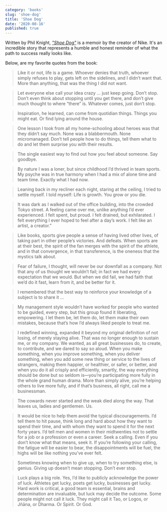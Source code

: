 ```yaml
---
category: 'books'
slug: 'shoe-dog'
title: 'Shoe Dog'
date: '2020-08-16'
published: true
---
```


Written by Phil Knight, _<a href='https://amzn.eu/e79u9O8' target='_blank' rel='noreferrer'>"Shoe Dog"</a>_ is a memoir by the creator of Nike. It's an incredible story that represents a humble and honest reminder of what the path to success really looks like.

Below, are my favorite quotes from the book:

> Like it or not, life is a game. Whoever denies that truth, whoever simply refuses to play, gets left on the sidelines, and I didn’t want that. More than anything, that was the thing I did not want.

> Let everyone else call your idea crazy ... just keep going. Don’t stop. Don’t even think about stopping until you get there, and don’t give much thought to where “there” is. Whatever comes, just don’t stop.

> Inspiration, he learned, can come from quotidian things. Things you might eat. Or find lying around the house.

> One lesson I took from all my home-schooling about heroes was that they didn’t say much. None was a blabbermouth. None micromanaged. Don’t tell people how to do things, tell them what to do and let them surprise you with their results.

> The single easiest way to find out how you feel about someone. Say goodbye.

> By nature I was a loner, but since childhood I’d thrived in team sports. My psyche was in true harmony when I had a mix of alone time and team time. Exactly what I had now.

> Leaning back in my recliner each night, staring at the ceiling, I tried to settle myself. I told myself: Life is growth. You grow or you die.

> It was dark as I walked out of the office building, into the crowded Tokyo street. A feeling came over me, unlike anything I’d ever experienced. I felt spent, but proud. I felt drained, but exhilarated. I felt everything I ever hoped to feel after a day’s work. I felt like an artist, a creator.”

> Like books, sports give people a sense of having lived other lives, of taking part in other people’s victories. And defeats. When sports are at their best, the spirit of the fan merges with the spirit of the athlete, and in that convergence, in that transference, is the oneness that the mystics talk about.

> Fear of failure, I thought, will never be our downfall as a company. Not that any of us thought we wouldn’t fail; in fact we had every expectation that we would. But when we did fail, we had faith that we’d do it fast, learn from it, and be better for it.

> I remembered that the best way to reinforce your knowledge of a subject is to share it ...

> My management style wouldn’t have worked for people who wanted to be guided, every step, but this group found it liberating, empowering. I let them be, let them do, let them make their own mistakes, because that’s how I’d always liked people to treat me.

> I redefined winning, expanded it beyond my original definition of not losing, of merely staying alive. That was no longer enough to sustain me, or my company. We wanted, as all great businesses do, to create, to contribute, and we dared to say so aloud. When you make something, when you improve something, when you deliver something, when you add some new thing or service to the lives of strangers, making them happier, or healthier, or safer, or better, and when you do it all crisply and efficiently, smartly, the way everything should be done but so seldom is—you’re participating more fully in the whole grand human drama. More than simply alive, you’re helping others to live more fully, and if that’s business, all right, call me a businessman.

> The cowards never started and the weak died along the way. That leaves us, ladies and gentlemen. Us.

> It would be nice to help them avoid the typical discouragements. I’d tell them to hit pause, think long and hard about how they want to spend their time, and with whom they want to spend it for the next forty years. I’d tell men and women in their midtwenties not to settle for a job or a profession or even a career. Seek a calling. Even if you don’t know what that means, seek it. If you’re following your calling, the fatigue will be easier to bear, the disappointments will be fuel, the highs will be like nothing you’ve ever felt.

> Sometimes knowing when to give up, when to try something else, is genius. Giving up doesn’t mean stopping. Don’t ever stop.

> Luck plays a big role. Yes, I’d like to publicly acknowledge the power of luck. Athletes get lucky, poets get lucky, businesses get lucky. Hard work is critical, a good team is essential, brains and determination are invaluable, but luck may decide the outcome. Some people might not call it luck. They might call it Tao, or Logos, or Jñāna, or Dharma. Or Spirit. Or God.
